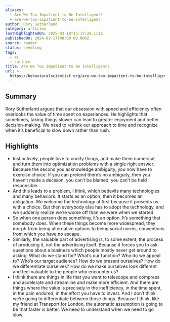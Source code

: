 ```yaml
---
aliases:
  - Are We Too Impatient to Be Intelligent?
  - are-we-too-impatient-to-be-intelligent
author: Rory Sutherland
category: articles
lastHighlightedOn: 2025-03-10T15:17:28.111Z
publishedOn: 2024-09-17T00:00:00.000Z
source: reader
status: seedling
tags:
  - ai
  - culture
title: Are We Too Impatient to Be Intelligent?
url: >-
  https://behavioralscientist.org/are-we-too-impatient-to-be-intelligent/?utm_source=convertkit&utm_medium=email&utm_campaign=The%20%E2%80%9CNumber%20Go%20Up%E2%80%9D%20Syndrome%20-%2015517373
---
```

## Summary

Rory Sutherland argues that our obsession with speed and efficiency often overlooks the value of time spent on experiences. He highlights that sometimes, taking things slower can lead to greater enjoyment and better decision-making. We need to rethink our approach to time and recognize when it’s beneficial to slow down rather than rush.

## Highlights

- Instinctively, people love to codify things, and make them numerical, and turn them into optimization problems with a single right answer. Because the second you acknowledge ambiguity, you now have to exercise choice. If you can pretend there’s no ambiguity, then you haven’t made a decision, you can’t be blamed, you can’t be held responsible.
- And this leads to a problem, I think, which bedevils many technologies and many behaviors. It starts as an option, then it becomes an obligation. We welcome the technology at first because it presents us with a choice. But then everybody else has to adopt the technology, and we suddenly realize we’re worse off than we were when we started.
- So when one person does something, it’s an option. It’s something that somebody does. When these things become more widespread, they morph from being alternative options to being social norms, conventions from which you have no escape.
- Similarly, the valuable part of advertising is, to some extent, the process of producing it, not the advertising itself. Because it forces you to ask questions about a business which people mostly never get around to asking: What do we stand for? What’s our function? Who do we appeal to? Who’s our target audience? How do we present ourselves? How do we differentiate ourselves? How do we make ourselves look different and feel valuable to the people who encounter us?
- I think there are things in life that you want to telescope and compress and accelerate and streamline and make more efficient. And there are things where the value is precisely in the inefficiency, in the time spent, in the pain endured, in the effort you have to invest. And I don’t think we’re going to differentiate between those things. Because I think, like my friend at Transport for London, the automatic assumption is going to be that faster is better. We need to understand when we need to go slow.
